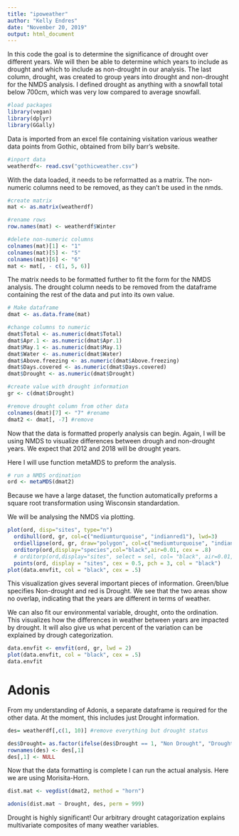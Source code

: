 ```yaml
---
title: "ipoweather"
author: "Kelly Endres"
date: "November 20, 2019"
output: html_document
---
```


In this code the goal is to determine the significance of drought over different years. We will then be able to determine which years to include as drought and which to include as non-drought in our analysis. The last column, drought, was created to group years into drought and non-drought for the NMDS analysis. I defined drought as anything with a snowfall total below 700cm, which was very low compared to average snowfall. 

```r

#load packages
library(vegan)
library(dplyr)
library(GGally)
```

Data is imported from an excel file containing visitation various weather data points from Gothic, obtained from billy barr's website. 

```r

#inport data
weatherdf<- read.csv("gothicweather.csv")
```

With the data loaded, it needs to be reformatted as a matrix. The non-numeric columns need to be removed, as they can't be used in the nmds. 

```r

#create matrix
mat <- as.matrix(weatherdf)

#rename rows
row.names(mat) <- weatherdf$Winter

#delete non-numeric columns
colnames(mat)[1] <- "1"
colnames(mat)[5] <- "5"
colnames(mat)[6] <- "6"
mat <- mat[, - c(1, 5, 6)]
```

The matrix needs to be formatted further to fit the form for the NMDS analysis. The drought column needs to be removed from the dataframe containing the rest of the data and put into its own value. 

```r

# Make dataframe
dmat <- as.data.frame(mat) 

#change columns to numeric
dmat$Total <- as.numeric(dmat$Total)
dmat$Apr.1 <- as.numeric(dmat$Apr.1)
dmat$May.1 <- as.numeric(dmat$May.1)
dmat$Water <- as.numeric(dmat$Water)
dmat$Above.freezing <- as.numeric(dmat$Above.freezing)
dmat$Days.covered <- as.numeric(dmat$Days.covered)
dmat$Drought <- as.numeric(dmat$Drought)

#create value with drought information
gr <- c(dmat$Drought)

#remove drought column from other data
colnames(dmat)[7] <- "7" #rename
dmat2 <- dmat[, -7] #remove
```

Now that the data is formatted properly analysis can begin. Again, I will be using NMDS to visualize differences between drough and non-drought years. We expect that 2012 and 2018 will be drought years. 

Here I will use function metaMDS to preform the analysis. 

```r

# run a NMDS ordination
ord <- metaMDS(dmat2)
```

Because we have a large dataset, the function automatically preforms a square root transformation using Wisconsin standardation. 

We will be analysing the NMDS via plotting. 

```r

plot(ord, disp="sites", type="n")
  ordihull(ord, gr, col=c("mediumturquoise", "indianred1"), lwd=3)
  ordiellipse(ord, gr, draw="polygon", col=c("mediumturquoise", "indianred1"), alpha = c(50, 50))
  orditorp(ord,display="species",col="black",air=0.01, cex = .8)
  # orditorp(ord,display="sites", select = sel, col= "black", air=0.01,cex=1)
  points(ord, display = "sites", cex = 0.5, pch = 3, col = "black")
plot(data.envfit, col = "black", cex = .5)
```

This visualization gives several important pieces of information. Green/blue specifies Non-drought and red is Drought. We see that the two areas show no overlap, indicating that the years are different in terms of weather. 

We can also fit our environmental variable, drought, onto the ordination. This visualizes how the differences in weather between years are impacted by drought. It will also give us what percent of the variation can be explained by drough categorization.

```r
data.envfit <- envfit(ord, gr, lwd = 2)
plot(data.envfit, col = "black", cex = .5)
data.envfit
```

# Adonis

From my understanding of Adonis, a separate dataframe is required for the other data. At the moment, this includes just Drought information. 


```r
des= weatherdf[,c(1, 10)] #remove everything but drought status

des$Drought= as.factor(ifelse(des$Drought == 1, "Non Drought", "Drought"))
rownames(des) <- des[,1]
des[,1] <- NULL


```

Now that the data formatting is complete I can run the actual analysis. Here we are using Morisita-Horn.

```r
dist.mat <- vegdist(dmat2, method = "horn")
```


```r
adonis(dist.mat ~ Drought, des, perm = 999)
```

Drought is highly significant! Our arbitrary drought catagorization explains multivariate composites of many weather variables.
